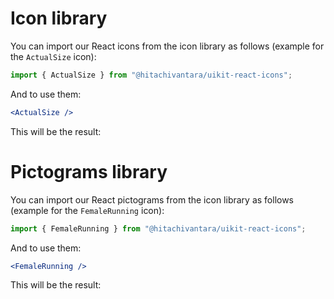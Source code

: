 
<Meta title="Theme/Icons/Library" parameters={{}} />

# Icon library

You can import our React icons from the icon library as follows (example for the `ActualSize` icon):

```js
import { ActualSize } from "@hitachivantara/uikit-react-icons";
```

And to use them:

```jsx
<ActualSize />
```

This will be the result:

<Preview>
  <ActualSize />
</Preview>

<Preview>
  <Story name="Icons">
    <IconLibrary isIcons />
  </Story>
</Preview>

# Pictograms library

You can import our React pictograms from the icon library as follows (example for the `FemaleRunning` icon):

```js
import { FemaleRunning } from "@hitachivantara/uikit-react-icons";
```

And to use them:

```jsx
<FemaleRunning />
```

This will be the result:

<Preview>
  <FemaleRunning />
</Preview>

<Preview>
  <Story name="Pictograms">
    <IconLibrary isIcons={false} />
  </Story>
</Preview>
